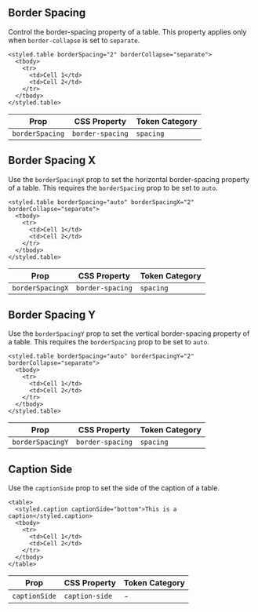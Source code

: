 

<Meta title="Guides/Styling/Style Props/Tables" />

<DocsHeader title="Tables" />

## Border Spacing

Control the border-spacing property of a table. This property applies only when
`border-collapse` is set to `separate`.

```tsx
<styled.table borderSpacing="2" borderCollapse="separate">
  <tbody>
    <tr>
      <td>Cell 1</td>
      <td>Cell 2</td>
    </tr>
  </tbody>
</styled.table>
```

| Prop            | CSS Property     | Token Category |
| --------------- | ---------------- | -------------- |
| `borderSpacing` | `border-spacing` | `spacing`      |

## Border Spacing X

Use the `borderSpacingX` prop to set the horizontal border-spacing property of a
table. This requires the `borderSpacing` prop to be set to `auto`.

```tsx
<styled.table borderSpacing="auto" borderSpacingX="2" borderCollapse="separate">
  <tbody>
    <tr>
      <td>Cell 1</td>
      <td>Cell 2</td>
    </tr>
  </tbody>
</styled.table>
```

| Prop             | CSS Property     | Token Category |
| ---------------- | ---------------- | -------------- |
| `borderSpacingX` | `border-spacing` | `spacing`      |

## Border Spacing Y

Use the `borderSpacingY` prop to set the vertical border-spacing property of a
table. This requires the `borderSpacing` prop to be set to `auto`.

```tsx
<styled.table borderSpacing="auto" borderSpacingY="2" borderCollapse="separate">
  <tbody>
    <tr>
      <td>Cell 1</td>
      <td>Cell 2</td>
    </tr>
  </tbody>
</styled.table>
```

| Prop             | CSS Property     | Token Category |
| ---------------- | ---------------- | -------------- |
| `borderSpacingY` | `border-spacing` | `spacing`      |

## Caption Side

Use the `captionSide` prop to set the side of the caption of a table.

```tsx
<table>
  <styled.caption captionSide="bottom">This is a caption</styled.caption>
  <tbody>
    <tr>
      <td>Cell 1</td>
      <td>Cell 2</td>
    </tr>
  </tbody>
</table>
```

| Prop          | CSS Property   | Token Category |
| ------------- | -------------- | -------------- |
| `captionSide` | `caption-side` | -              |
